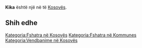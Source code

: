 {{Fshat në Kosovës
 | Emri                = Kika
| srp_N_name = Kika
| srp_N_FULL_NAME_RO = Kika
| srp_N_FULL_NAME_ND_RO = Kika
| srp_N_SORT_NAME_RG = KIKA
| srp_N_FULL_NAME_RG = Kika
| srp_N_FULL_NAME_ND_RG = Kika

 | Emri (Rasa dhanore) = 
 | Figura              = 
 | Shteti              = Kosovo
 | Komuna              = 
 | Kodi postar         = 
 | Sipërfaqja          = 

 | Popullsia           = 

 | Regj. i popullsisë  = 
 | Dend. e popullsisë  = 
 | Faqja zyrtare       = 
 <!--- Koordinatat ----> 
 | Gjerësia            = 42.246389
 | Gjatësia            = 20.786667
 | Lartësia            = 
}}
'''Kika''' është një [[]] në [[]] të [[Kosovës]].

<!-- == Gjeografia == -->
<!-- == Historia == -->
<!-- == Demografia == -->
== Shih edhe ==
{{Komuna }}
{{Kosovo-Administrata-Cung}}

[[Kategoria:Fshatra në Kosovës]]
[[Kategoria:Fshatra në Kommunes ]]
[[Kategoria:Vendbanime në Kosovës]]